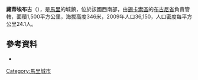 '''藏蒂埃布古'''（{{lang-fr|Zantiébougou}}），是[[馬里|馬里]]的城鎮，位於該國西南部，由[[錫卡索區|錫卡索區]]的[[布古尼省|布古尼省]]負責管轄，面積1,500平方公里，海拔高度346米，2009年人口36,150，人口密度每平方公里24.1人。

{{Coord|11|24|N|7|15|W|display=title}}

==參考資料==
*{{cite web|url=http://mali-reforme-telecom.mctmtl.com/previsions.pdf|title=Previsions de desserte des communes pour la periode de 2001-2005|publisher=Mali Reforme Telecom|accessdate=February 12, 2009|deadurl=yes|archiveurl=https://web.archive.org/web/20040829024117/http://mali-reforme-telecom.mctmtl.com/previsions.pdf|archivedate=2004-08-29}}

{{錫卡索區}}

[[Category:馬里城市|Category:馬里城市]]


{{Mali-geo-stub}}